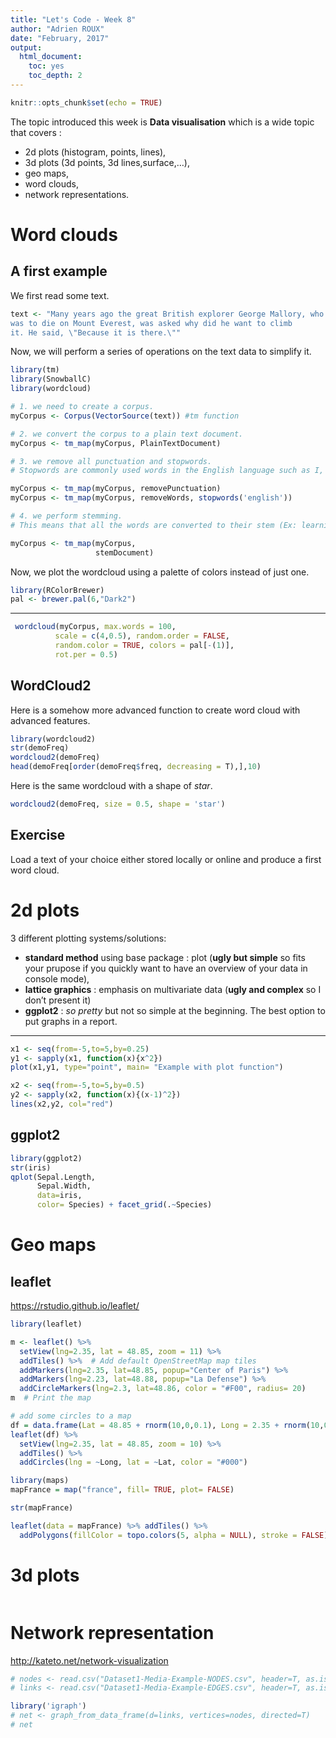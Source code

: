 ```yaml
---
title: "Let's Code - Week 8"
author: "Adrien ROUX"
date: "February, 2017"
output: 
  html_document: 
    toc: yes
    toc_depth: 2
---
```


```r
knitr::opts_chunk$set(echo = TRUE)
```

The topic introduced this week is **Data visualisation** which is a wide topic that covers : 

* 2d plots (histogram, points, lines),
* 3d plots (3d points, 3d lines,surface,...),
* geo maps,
* word clouds,
* network representations.

# Word clouds

## A first example

We first read some text.

```r
text <- "Many years ago the great British explorer George Mallory, who 
was to die on Mount Everest, was asked why did he want to climb 
it. He said, \"Because it is there.\""
```

Now, we will perform a series of operations on the text data to simplify it.

```r
library(tm)
library(SnowballC)
library(wordcloud)

# 1. we need to create a corpus.
myCorpus <- Corpus(VectorSource(text)) #tm function

# 2. we convert the corpus to a plain text document.
myCorpus <- tm_map(myCorpus, PlainTextDocument)

# 3. we remove all punctuation and stopwords. 
# Stopwords are commonly used words in the English language such as I, me, my, etc. You can see the full list of stopwords using stopwords('english').

myCorpus <- tm_map(myCorpus, removePunctuation)
myCorpus <- tm_map(myCorpus, removeWords, stopwords('english'))

```

```r
# 4. we perform stemming. 
# This means that all the words are converted to their stem (Ex: learning -> learn, walked -> walk, etc.). This will ensure that different forms of the word are converted to the same form and plotted only once in the wordcloud.

myCorpus <- tm_map(myCorpus, 
                   stemDocument)
```

Now, we plot the wordcloud using a palette of colors instead of just one.

```r
library(RColorBrewer)
pal <- brewer.pal(6,"Dark2")
```

*** 

```r
 wordcloud(myCorpus, max.words = 100, 
          scale = c(4,0.5), random.order = FALSE,
          random.color = TRUE, colors = pal[-(1)],
          rot.per = 0.5)
```

## WordCloud2

Here is a somehow more advanced function to create word cloud with advanced features.

```r
library(wordcloud2)
str(demoFreq)
wordcloud2(demoFreq)
head(demoFreq[order(demoFreq$freq, decreasing = T),],10)
```

Here is the same wordcloud with a shape of *star*.

```r
wordcloud2(demoFreq, size = 0.5, shape = 'star')
```

## Exercise

Load a text of your choice either stored locally or online and produce a first word cloud.

# 2d plots

3 different plotting systems/solutions:

* **standard method** using base package : plot (**ugly but simple** so fits your prupose if you quickly want to have an overview of your data in console mode),
* **lattice graphics** : emphasis on multivariate data (**ugly and complex** so I don't present it)
* **ggplot2** : *so pretty* but not so simple at the beginning. The best option to put graphs in a report. 

***

```r
x1 <- seq(from=-5,to=5,by=0.25)
y1 <- sapply(x1, function(x){x^2})
plot(x1,y1, type="point", main= "Example with plot function")

x2 <- seq(from=-5,to=5,by=0.5)
y2 <- sapply(x2, function(x){(x-1)^2})
lines(x2,y2, col="red")
```

## ggplot2

```r
library(ggplot2)
str(iris)
qplot(Sepal.Length, 
      Sepal.Width,
      data=iris, 
      color= Species) + facet_grid(.~Species)
```

# Geo maps

## leaflet

<https://rstudio.github.io/leaflet/>

```r
library(leaflet)

m <- leaflet() %>%
  setView(lng=2.35, lat = 48.85, zoom = 11) %>%
  addTiles() %>%  # Add default OpenStreetMap map tiles
  addMarkers(lng=2.35, lat=48.85, popup="Center of Paris") %>%
  addMarkers(lng=2.23, lat=48.88, popup="La Defense") %>%
  addCircleMarkers(lng=2.3, lat=48.86, color = "#F00", radius= 20)
m  # Print the map
```

```r
# add some circles to a map
df = data.frame(Lat = 48.85 + rnorm(10,0,0.1), Long = 2.35 + rnorm(10,0,0.1))
leaflet(df) %>% 
  setView(lng=2.35, lat = 48.85, zoom = 10) %>%
  addTiles() %>%
  addCircles(lng = ~Long, lat = ~Lat, color = "#000")
```

```r
library(maps)
mapFrance = map("france", fill= TRUE, plot= FALSE)

str(mapFrance)

leaflet(data = mapFrance) %>% addTiles() %>%
  addPolygons(fillColor = topo.colors(5, alpha = NULL), stroke = FALSE)
```

# 3d plots

```r

```

# Network representation

<http://kateto.net/network-visualization>


```r
# nodes <- read.csv("Dataset1-Media-Example-NODES.csv", header=T, as.is=T)
# links <- read.csv("Dataset1-Media-Example-EDGES.csv", header=T, as.is=T)
```

```r
library('igraph')
# net <- graph_from_data_frame(d=links, vertices=nodes, directed=T) 
# net
```

